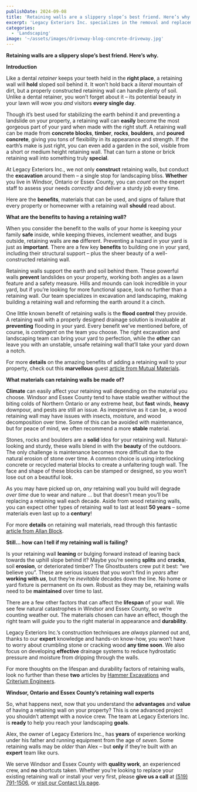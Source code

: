 ```yaml
---
publishDate: 2024-09-08
title: 'Retaining walls are a slippery slope’s best friend. Here’s why.'
excerpt: 'Legacy Exteriors Inc. specializes in the removal and replacement of both concrete and gravel driveways, providing services such as installation, resurfacing, and environmentally friendly waste disposal. With our experienced team and heavy-duty equipment, we handle every step of the process efficiently, saving you time and stress. For reliable driveway services, contact Legacy Exteriors Inc. today.'
categories:
  - 'Landscaping'
image: '~/assets/images/driveway-blog-concrete-driveway.jpg'
---
```


**Retaining walls are a slippery slope’s best friend. Here’s why.**

**Introduction**

Like a dental _retainer_ keeps your teeth held in the **right place**, a retaining wall will **hold** sloped soil behind it. It won’t hold back a _literal_ mountain of dirt, but a properly constructed retaining wall can handle plenty of soil. Unlike a dental retainer, you won’t forget about it – its potential beauty in your lawn will wow you _and_ visitors **every single day**.

Though it’s best used for stabilizing the earth behind it and preventing a landslide on your property, a retaining wall can **easily** become the most gorgeous part of your yard when made with the right stuff. A retaining wall can be made from **concrete blocks**, **timber**, **rocks**, **boulders**, and **poured concrete**, giving you tons of flexibility in its appearance and strength. If the earth’s make is just right, you can even add a garden in the soil, visible from a short or medium height retaining wall. That can turn a stone or brick retaining wall into something truly **special**.

At Legacy Exteriors Inc., we not only **construct** retaining walls, but conduct the **excavation** around them – a single stop for landscaping bliss. **Whether** you live in Windsor, Ontario or Essex County, you can _count_ on the expert staff to assess your needs _correctly_ and deliver a sturdy job every time.

Here are the **benefits**, materials that can be used, and signs of failure that every property or homeowner with a retaining wall **should** read about.

**What are the benefits to having a retaining wall?**

When you consider the benefit to the walls of your _home_ is keeping your family **safe** inside, while keeping thieves, inclement weather, and bugs outside, retaining walls are **no** different. Preventing a hazard in your yard is just as **important**. There are a few key **benefits** to building one in your yard, including their structural support – plus the sheer beauty of a well-constructed retaining wall.

Retaining walls support the earth and soil behind them. These powerful walls **prevent** landslides on your property, working both angles as a lawn feature and a safety measure. Hills and mounds can look incredible in your yard, but if you’re looking for more functional space, look no further than a retaining wall. Our team specializes in excavation and landscaping, making building a retaining wall and reforming the earth around it a cinch.

One little known benefit of retaining walls is the **flood control** they provide. A retaining wall with a properly designed drainage solution is invaluable at **preventing** flooding in your yard. Every benefit we’ve mentioned before, of course, is _contingent_ on the team you choose. The right excavation and landscaping team can bring your yard to perfection, while the **other** can leave you with an unstable, unsafe retaining wall that’ll take your yard down a notch.

For more **details** on the amazing benefits of adding a retaining wall to your property, check out this **marvellous** guest [article from Mutual Materials](https://www.mutualmaterials.com/guest-post-4-benefits-of-retaining-walls/#:~:text=A%20retaining%20wall%20serves%20to,sliding%20forward%20in%20a%20landslide).

**What materials can retaining walls be made of?**

**Climate** can easily affect your retaining wall depending on the material you choose. Windsor and Essex County tend to have stable weather without the biting colds of Northern Ontario or any extreme heat, but **fast** winds, **heavy** downpour, and pests are still an issue. As inexpensive as it can be, a wood retaining wall may have issues with insects, moisture, and wood decomposition over time. Some of this can be avoided with maintenance, but for peace of mind, we often recommend a more **stable** material.

Stones, rocks and boulders are a **solid** idea for your retaining wall. Natural-looking and sturdy, these walls blend in with the **beauty** of the outdoors. The only challenge is maintenance becomes more difficult due to the natural erosion of stone over time. A common choice is using interlocking concrete or recycled material blocks to create a unfaltering tough wall. The face and shape of these blocks can be stamped or designed, so you won’t lose out on a beautiful look.

As you may have picked up on, _any_ retaining wall you build will degrade _over time_ due to wear and nature … but that doesn’t mean you’ll be replacing a retaining wall each decade. Aside from wood retaining walls, you can expect other types of retaining wall to last at least **50 years** – some materials even last up to a **century**!

For more **details** on retaining wall materials, read through this fantastic [article from Allan Block](https://allanblock.com/what-is-a-retaining-wall.aspx#:~:text=A%20retaining%20wall%20is%20a,treated%20timbers%2C%20rocks%20or%20boulders).

**Still… how can I tell if my retaining wall is failing?**

Is your retaining wall **leaning** or bulging forward instead of leaning back towards the uphill slope behind it? Maybe you’re seeing **splits** and **cracks**, soil **erosion**, or deteriorated timber? The Ghostbusters crew put it best: “we believe you”. These are serious issues that you won’t find in _years_ after **working with _us_**, but they’re _inevitable_ decades down the line. No home or yard fixture is permanent on its own. Robust as they may be, retaining walls need to be **maintained** over time to last.

There are a few other factors that can affect the **lifespan** of your wall. We see few natural catastrophes in Windsor and Essex County, so we’re counting weather out. The materials chosen can have an effect, though the right team will _guide_ you to the right material in appearance and **durability**.

Legacy Exteriors Inc.’s construction techniques are _always_ planned out and, thanks to our **expert** knowledge and hands-on know-how, you won’t have to worry about crumbling stone or cracking wood **any time soon**. We also focus on developing **effective** drainage systems to reduce hydrostatic pressure and moisture from dripping through the walls.

For more thoughts on the lifespan and durability factors of retaining walls, look no further than these **two** articles by [Hammer Excavations](https://www.hammerexcavations.com.au/how-long-do-retaining-walls-last/#:~:text=Concrete%20Retaining%20Walls&text=The%20typical%20lifespan%20of%20these,a%20dependable%20long%2Dterm%20alternative) and [Criterium Engineers](https://criterium-engineers.com/retaining-wall-inspection/#:~:text=Retaining%20Wall%20Surfaces&text=Wall%20movement%20should%20be%20noted,more%20serious%20than%20vertical%20cracks).

**Windsor, Ontario and Essex County’s retaining wall experts**

So, what happens next, now that you understand the **advantages** and **value** of having a retaining wall on your property? This is one advanced project you shouldn’t attempt with a novice crew. The team at Legacy Exteriors Inc. is **ready** to help you reach your landscaping **goals**.

Alex, the owner of Legacy Exteriors Inc., has **years** of experience working under his father and running equipment from the age of _seven_. Some retaining walls may be _older_ than Alex – but **only** if they’re built with an **expert** team like ours.

We serve Windsor and Essex County with **quality work**, an experienced crew, and **no** shortcuts taken. Whether you’re looking to replace your existing retaining wall or install your very first, please **give us a call** at [(519) 791-1506](tel:+15197911506), or [visit our Contact Us page](https://www.legacyexteriorsinc.com/contact-us/).
